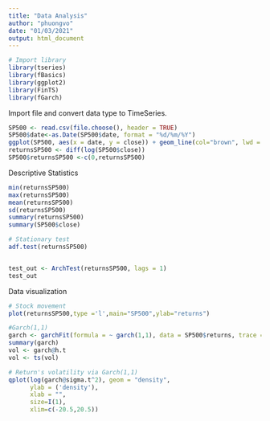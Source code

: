 ```yaml
---
title: "Data Analysis"
author: "phuongvo"
date: "01/03/2021"
output: html_document
---
```

```r
# Import library
library(tseries)
library(fBasics)
library(ggplot2)
library(FinTS)
library(fGarch)
```

Import file and convert data type to TimeSeries.

```r
SP500 <- read.csv(file.choose(), header = TRUE)
SP500$date<-as.Date(SP500$date, format = "%d/%m/%Y") 
ggplot(SP500, aes(x = date, y = close)) + geom_line(col="brown", lwd = 1) +ylab("SP500")
returnsSP500 <- diff(log(SP500$close))
SP500$returnsSP500 <-c(0,returnsSP500)
```
Descriptive Statistics
```r
min(returnsSP500)
max(returnsSP500)
mean(returnsSP500)
sd(returnsSP500)
summary(returnsSP500)
summary(SP500$close)

```
```r
# Stationary test
adf.test(returnsSP500)


test_out <- ArchTest(returnsSP500, lags = 1)
test_out
```

Data visualization
```r
# Stock movement
plot(returnsSP500,type ='l',main="SP500",ylab="returns")

```
```r
#Garch(1,1)
garch <- garchFit(formula = ~ garch(1,1), data = SP500$returns, trace = F, include.mean = F)
summary(garch)
vol <- garch@h.t
vol <- ts(vol)

```

```r

# Return's volatility via Garch(1,1)
qplot(log(garch@sigma.t^2), geom = "density",
      ylab = ('density'),
      xlab = "",
      size=I(1),
      xlim=c(-20.5,20.5))
```

